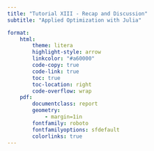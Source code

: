 ```yaml
---
title: "Tutorial XIII - Recap and Discussion"
subtitle: "Applied Optimization with Julia"

format:
    html:
        theme: litera
        highlight-style: arrow
        linkcolor: "#a60000"
        code-copy: true
        code-link: true
        toc: true
        toc-location: right
        code-overflow: wrap
    pdf: 
        documentclass: report
        geometry:
            - margin=1in
        fontfamily: roboto
        fontfamilyoptions: sfdefault
        colorlinks: true
---
```

